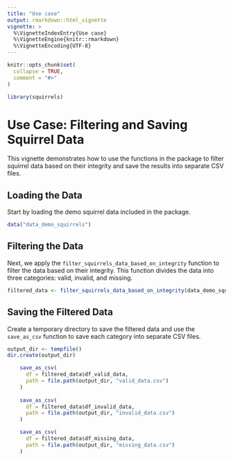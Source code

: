 ```yaml
---
title: "Use case"
output: rmarkdown::html_vignette
vignette: >
  %\VignetteIndexEntry{Use case}
  %\VignetteEngine{knitr::rmarkdown}
  %\VignetteEncoding{UTF-8}
---
```


```r
knitr::opts_chunk$set(
  collapse = TRUE,
  comment = "#>"
)
```

```r
library(squirrels)
```


# Use Case: Filtering and Saving Squirrel Data

This vignette demonstrates how to use the functions in the package to filter squirrel data based on their integrity and save the results into separate CSV files.

## Loading the Data

Start by loading the demo squirrel data included in the package.
```r
data("data_demo_squirrels")
```



## Filtering the Data

Next, we apply the `filter_squirrels_data_based_on_integrity` function to filter the data based on their integrity. This function divides the data into three categories: valid, invalid, and missing.
```r
filtered_data <- filter_squirrels_data_based_on_integrity(data_demo_squirrels)
```



## Saving the Filtered Data

Create a temporary directory to save the filtered data and use the `save_as_csv` function to save each category into separate CSV files.
```r

output_dir <- tempfile()
dir.create(output_dir)

    save_as_csv(
      df = filtered_data$df_valid_data,
      path = file.path(output_dir, "valid_data.csv")
    )
 
    save_as_csv(
      df = filtered_data$df_invalid_data,
      path = file.path(output_dir, "invalid_data.csv")
    )

    save_as_csv(
      df = filtered_data$df_missing_data,
      path = file.path(output_dir, "missing_data.csv")
    )
  

```



